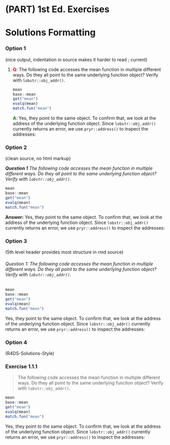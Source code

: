 # (PART) 1st Ed. Exercises {-}


# Solutions Formatting {#intro}


### Option 1
(nice output, indentation in source makes it harder to read ; current)


1.  __<span style="color:red">Q</span>__: The following code accesses the mean function in multiple different ways. Do they all point to the same underlying function object? Verify with `lobstr::obj_addr()`.
    
    ```r
    mean
    base::mean
    get("mean")
    evalq(mean)
    match.fun("mean")
    ```
    
    __<span style="color:green">A</span>__: Yes, they point to the same object. To confirm that, we look at the address of the underlying function object. Since `lobstr::obj_addr()` currently returns an error, we use `pryr::address()` to inspect the addresses:


### Option 2
(clean source, no html markup)

***Question 1** The following code accesses the mean function in multiple different ways. Do they all point to the same underlying function object? Verify with `lobstr::obj_addr()`.*
    
```r
mean
base::mean
get("mean")
evalq(mean)
match.fun("mean")
```

**Answer:** Yes, they point to the same object. To confirm that, we look at the address of the underlying function object. Since `lobstr::obj_addr()` currently returns an error, we use `pryr::address()` to inspect the addresses:


### Option 3
(5th level header provides most structure in rmd source)

###### Question 1: The following code accesses the mean function in multiple different ways. Do they all point to the same underlying function object? Verify with `lobstr::obj_addr()`. {.unnumbered}
    
```r
mean
base::mean
get("mean")
evalq(mean)
match.fun("mean")
```

Yes, they point to the same object. To confirm that, we look at the address of the underlying function object. Since `lobstr::obj_addr()` currently returns an error, we use `pryr::address()` to inspect the addresses:

### Option 4
(R4DS-Solutions-Style)

### Exercise <span class="exercise-number">1.1.1</span> {.unnumbered .exercise}

<div class="question">
> The following code accesses the mean function in multiple different ways. Do they all point to the same underlying function object? Verify with `lobstr::obj_addr()`.

```r
mean
base::mean
get("mean")
evalq(mean)
match.fun("mean")
```
</div>

<div class="answer">
Yes, they point to the same object. To confirm that, we look at the address of the underlying function object. Since `lobstr::obj_addr()` currently returns an error, we use `pryr::address()` to inspect the addresses:
</div>